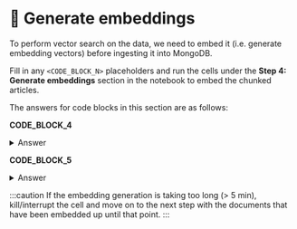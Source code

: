 
# 👐 Generate embeddings

To perform vector search on the data, we need to embed it (i.e. generate embedding vectors) before ingesting it into MongoDB.

Fill in any `<CODE_BLOCK_N>` placeholders and run the cells under the **Step 4: Generate embeddings** section in the notebook to embed the chunked articles.

The answers for code blocks in this section are as follows:

**CODE_BLOCK_4**

<details>
<summary>Answer</summary>
<div>
```python
embedding_model.encode(text)
```
<InfoButton title="Embedding Text" message={`This code takes a piece of text and returns a list of embedding vectors. Let's break it down:

- embedding_model: This is the model you've defined earlier that will be used to generate the embeddings
- encode(): This is a method of the model that takes a piece of text and returns a list of embedding vectors

For example, if you had this text:

\`\`\`python
text = "This is a very long paragraph about something interesting."
\`\`\`

The embedding_model.encode() method would return a list of embedding vectors for the text.

\`\`\`python
[0.1, 0.2, 0.3]
\`\`\`

This list of vectors can then be used for vector search on the data.

`} />
</div>
</details>

**CODE_BLOCK_5**

<details>
<summary>Answer</summary>
<div>
```python
doc["embedding"] = get_embedding(doc["body"])
```
<InfoButton title="Embedding Document" message={`This code takes a document and a field name (in this case, "body") and returns a list of embedding vectors. Let's break it down:

- get_embedding(): This is a function you've defined that takes a piece of text and returns a list of embedding vectors
- doc: This is the document you want to embed
- "body": This is the field name of the document you want to embed

For example, if you had this document:

\`\`\`python
doc = {"body": "This is a very long paragraph about something interesting."}
\`\`\`

The get_embedding() function would return a list of embedding vectors for the document.

\`\`\`python
[0.1, 0.2, 0.3]
\`\`\`

This list of vectors can then be used for vector search on the data.

`} />

</div>
</details>

:::caution
If the embedding generation is taking too long (> 5 min), kill/interrupt the cell and move on to the next step with the documents that have been embedded up until that point.
:::